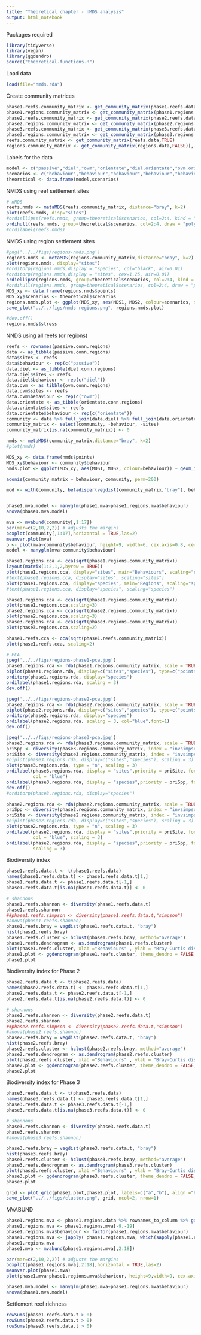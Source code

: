 ```yaml
---
title: "Theoretical chapter - nMDS analysis"
output: html_notebook
---
```


Packages required
```r
library(tidyverse)
library(vegan)
library(ggdendro)
source("theoretical-functions.R")
```

Load data
```r
load(file="nmds.rda")
```

Create community matrices
```r
phase1.reefs.community_matrix <- get_community_matrix(phase1.reefs.data,TRUE)
phase1.regions.community_matrix <- get_community_matrix(phase1.regions.data,FALSE)[,-18]
phase2.reefs.community_matrix <- get_community_matrix(phase2.reefs.data,TRUE)
phase2.regions.community_matrix <- get_community_matrix(phase2.regions.data,FALSE)[,-18]
phase3.reefs.community_matrix <- get_community_matrix(phase3.reefs.data,TRUE)
phase3.regions.community_matrix <- get_community_matrix(phase3.regions.data,FALSE)[,-18]
reefs.community_matrix <- get_community_matrix(reefs.data,TRUE)
regions.community_matrix <- get_community_matrix(regions.data,FALSE)[,-18]
```

Labels for the data
```r
model <- c("passive","diel","ovm","orientate","diel.orientate","ovm.orientate","diel.ovm.orientate","diel.ovm","ovm.serranid","ovm.scorpaenid","ovm.scarid","ovm.labrid","ovm.pomacentrid","ovm.synodontid","ovm.mullid","ovm.daily","ovm.timestep","ovm.stage")
scenarios <- c("behaviour","behaviour","behaviour","behaviour","behaviour","behaviour","behaviour","behaviour","ovm-strategy","ovm-strategy","ovm-strategy","ovm-strategy","ovm-strategy","ovm-strategy","ovm-strategy","ovm-method","ovm-method","ovm-method")
theoretical <- data.frame(model,scenarios)
```

NMDS using reef settlement sites
```r

# nMDS 
reefs.nmds <- metaMDS(reefs.community_matrix, distance="bray", k=2)
plot(reefs.nmds, disp="sites")
#ordiellipse(reefs.nmds, group=theoretical$scenarios, col=2:4, kind = "ehull", lwd=2, label = TRUE)
ordihull(reefs.nmds, group=theoretical$scenarios, col=2:4, draw = "polygon", lwd=2, label=FALSE)
#ordilabel(reefs.nmds)
```

NMDS using region settlement sites
```r
#png('../../figs/regions-nmds.png')
regions.nmds <- metaMDS(regions.community_matrix,distance="bray", k=2)
plot(regions.nmds, display="sites")
#orditorp(regions.nmds,display = "species", col="black", air=0.01)
#orditorp(regions.nmds,display = "sites", cex=1.25, air=0.01)
ordiellipse(regions.nmds, group=theoretical$scenarios, col=2:4, kind = "ehull", lwd=2, label = TRUE)
#ordihull(regions.nmds, group=theoretical$scenarios, col=2:4, draw = "polygon", lwd=2, label=FALSE)
MDS_xy <- data.frame(regions.nmds$points)
MDS_xy$scenarios <- theoretical$scenarios
regions.nmds.plot <- ggplot(MDS_xy, aes(MDS1, MDS2, colour=scenarios, shape=scenarios)) + geom_jitter(width=0.015,size=3) + theme_bw() + theme(legend.position = "bottom")+ scale_shape(name="")  + scale_color_brewer(name = "", palette = "Paired") 
save_plot("../../figs/nmds-regions.png", regions.nmds.plot)

#dev.off()
regions.nmds$stress
```

NNDS using all reefs (or regions)
```r
reefs <- rownames(passive.conn.regions)
data <- as_tibble(passive.conn.regions)
data$sites <- reefs
data$behaviour <- rep(c("passive"))
data.diel <- as_tibble(diel.conn.regions)
data.diel$sites <- reefs
data.diel$behaviour <- rep(c("diel"))
data.ovm <- as_tibble(ovm.conn.regions)
data.ovm$sites <- reefs
data.ovm$behaviour <- rep(c("ovm"))
data.orientate <- as_tibble(orientate.conn.regions)
data.orientate$sites <- reefs
data.orientate$behaviour <- rep(c("orientate"))
community <- data %>% full_join(data.diel) %>% full_join(data.orientate) %>% full_join(data.ovm)
community_matrix <- select(community, -behaviour, -sites)
community_matrix[is.na(community_matrix)] <- 0

nmds <- metaMDS(community_matrix,distance="bray", k=2)
#plot(nmds)

MDS_xy <- data.frame(nmds$points)
MDS_xy$behaviour <- community$behaviour
nmds.plot <- ggplot(MDS_xy, aes(MDS1, MDS2, colour=behaviour)) + geom_jitter(width=0.015,size=3) + theme_bw() + theme(legend.position = "right")  + scale_color_brewer(name = "", palette = "Paired") +stat_ellipse()

adonis(community_matrix ~ behaviour, community, perm=200)

mod <- with(community, betadisper(vegdist(community_matrix,"bray"), behaviour))


phase1.mva.model <- manyglm(phase1.mva~phase1.regions.mva$behaviour)
anova(phase1.mva.model)
```

```r
mva <- mvabund(community[,1:17])
par(mar=c(2,10,2,2)) # adjusts the margins
boxplot(community[,1:17],horizontal = TRUE,las=2)
meanvar.plot(mva)
p <- plot(mva~community$behaviour, height=9, width=6, cex.axis=0.8, cex=0.8)
model <- manyglm(mva~community$behaviour)
```


```r

phase1.regions.cca <- cca(sqrt(phase1.regions.community_matrix))
layout(matrix(1:2,1,2,byrow = TRUE))
plot(phase1.regions.cca, display="sites", main="Behaviours", scaling="sites")
#text(phase1.regions.cca, display="sites", scaling="sites")
plot(phase1.regions.cca, display="species", main="Regions", scaling="species",cex=2)
#text(phase1.regions.cca, display="species", scaling="species")

phase1.regions.cca <- cca(sqrt(phase1.regions.community_matrix))
plot(phase1.regions.cca,scaling=3)
phase2.regions.cca <- cca(sqrt(phase2.regions.community_matrix))
plot(phase2.regions.cca,scaling=3)
phase3.regions.cca <- cca(sqrt(phase3.regions.community_matrix))
plot(phase3.regions.cca,scaling=2)

phase1.reefs.cca <- cca(sqrt(phase1.reefs.community_matrix))
plot(phase1.reefs.cca, scaling=2)
```


```r




# PCA
jpeg('../../figs/regions-phase1-pca.jpg')
phase1.regions.rda <- rda(phase1.regions.community_matrix, scale = TRUE)
biplot(phase1.regions.rda, display=c("sites","species"), type=c("points","text"), scaling = 3)
orditorp(phase1.regions.rda, display="species")
ordilabel(phase1.regions.rda, scaling = 3)
dev.off()

jpeg('../../figs/regions-phase2-pca.jpg')
phase2.regions.rda <- rda(phase2.regions.community_matrix, scale = TRUE)
biplot(phase2.regions.rda, display=c("sites","species"), type=c("points","text"), scaling = 3)
orditorp(phase2.regions.rda, display="species")
ordilabel(phase2.regions.rda, scaling = 3, col="blue",font=1)
dev.off()

jpeg('../../figs/regions-phase3-pca.jpg')
phase3.regions.rda <- rda(phase3.regions.community_matrix, scale = TRUE)
priSpp <- diversity(phase3.regions.community_matrix, index = "invsimpson", MARGIN = 2)
priSite <- diversity(phase3.regions.community_matrix, index = "invsimpson", MARGIN = 1)
#biplot(phase3.regions.rda, display=c("sites","species"), scaling = 3)
plot(phase3.regions.rda, type = "n", scaling = 3)
ordilabel(phase3.regions.rda, display = "sites",priority = priSite, font = 3, fill = "hotpink",
          col = "blue")
ordilabel(phase3.regions.rda, display = "species",priority = priSpp, font = 2)
dev.off()
#orditorp(phase3.regions.rda, display="species")

phase2.regions.rda <- rda(phase2.regions.community_matrix, scale = TRUE)
priSpp <- diversity(phase2.regions.community_matrix, index = "invsimpson", MARGIN = 2)
priSite <- diversity(phase2.regions.community_matrix, index = "invsimpson", MARGIN = 1)
#biplot(phase2.regions.rda, display=c("sites","species"), scaling = 3)
plot(phase2.regions.rda, type = "n", scaling = 3)
ordilabel(phase2.regions.rda, display = "sites",priority = priSite, font = 3, fill = "hotpink",
          col = "blue", scaling = 3)
ordilabel(phase2.regions.rda, display = "species",priority = priSpp, font = 2 ,
          scaling = 3)

```

Biodiversity index
```r
phase1.reefs.data.t <- t(phase1.reefs.data)
names(phase1.reefs.data.t) <- phase1.reefs.data.t[1,]
phase1.reefs.data.t <- phase1.reefs.data.t[-1,]
phase1.reefs.data.t[is.na(phase1.reefs.data.t)] <- 0

# shannons
phase1.reefs.shannon <- diversity(phase1.reefs.data.t)
phase1.reefs.shannon
##phase1.reefs.simpson <- diversity(phase1.reefs.data.t,"simpson")
#anova(phase1.reefs.shannon)
phase1.reefs.bray = vegdist(phase1.reefs.data.t, "bray")
hist(phase1.reefs.bray)
phase1.reefs.cluster <- hclust(phase1.reefs.bray, method="average")
phase1.reefs.dendrogram <- as.dendrogram(phase1.reefs.cluster) 
plot(phase1.reefs.cluster, xlab ="Behaviours" , ylab = "Bray-Curtis dissimilarity", hang=-1, cex = 1)
phase1.plot <- ggdendrogram(phase1.reefs.cluster, theme_dendro = FALSE, rotate=TRUE) + theme_classic() + labs(x="Behaviour scenarios", y="Bray-Curtis dissimilarity")
phase1.plot
```

Biodiversity index for Phase 2
```r
phase2.reefs.data.t <- t(phase2.reefs.data)
names(phase2.reefs.data.t) <- phase2.reefs.data.t[1,]
phase2.reefs.data.t <- phase2.reefs.data.t[-1,]
phase2.reefs.data.t[is.na(phase2.reefs.data.t)] <- 0

# shannons
phase2.reefs.shannon <- diversity(phase2.reefs.data.t)
phase2.reefs.shannon
##phase2.reefs.simpson <- diversity(phase2.reefs.data.t,"simpson")
#anova(phase2.reefs.shannon)
phase2.reefs.bray = vegdist(phase2.reefs.data.t, "bray")
hist(phase2.reefs.bray)
phase2.reefs.cluster <- hclust(phase2.reefs.bray, method="average")
phase2.reefs.dendrogram <- as.dendrogram(phase2.reefs.cluster) 
plot(phase2.reefs.cluster, xlab ="Behaviours" , ylab = "Bray-Curtis dissimilarity", hang=-1, cex = 1)
phase2.plot <- ggdendrogram(phase2.reefs.cluster, theme_dendro = FALSE, rotate=TRUE) + theme_classic() + labs(x="OVM strategies", y="Bray-Curtis dissimilarity")
phase2.plot
```

Biodiversity index for Phase 3
```r
phase3.reefs.data.t <- t(phase3.reefs.data)
names(phase3.reefs.data.t) <- phase3.reefs.data.t[1,]
phase3.reefs.data.t <- phase3.reefs.data.t[-1,]
phase3.reefs.data.t[is.na(phase3.reefs.data.t)] <- 0

# shannons
phase3.reefs.shannon <- diversity(phase3.reefs.data.t)
phase3.reefs.shannon
#anova(phase3.reefs.shannon)

phase3.reefs.bray = vegdist(phase3.reefs.data.t, "bray")
hist(phase3.reefs.bray)
phase3.reefs.cluster <- hclust(phase3.reefs.bray, method="average")
phase3.reefs.dendrogram <- as.dendrogram(phase3.reefs.cluster) 
plot(phase3.reefs.cluster, xlab ="Behaviours" , ylab = "Bray-Curtis dissimilarity", hang=-1, cex = 1)
phase3.plot <- ggdendrogram(phase3.reefs.cluster, theme_dendro = FALSE, rotate=TRUE) + theme_classic() + labs(x="OVM strategies", y="Bray-Curtis dissimilarity")
phase3.plot
```

```r
grid <- plot_grid(phase1.plot,phase2.plot, labels=c("a","b"), align ="h")
save_plot("../../figs/cluster.png", grid, ncol=2, nrow=1)
```

MVABUND
```r
phase1.regions.mva <- phase1.regions.data %>% rownames_to_column %>% gather(behaviour,value,-settle.region) %>% spread(settle.region,value)
phase1.regions.mva <- phase1.regions.mva[-9,-19]
phase1.regions.mva$behaviour <- factor(phase1.regions.mva$behaviour)
phase1.regions.mva <- japply( phase1.regions.mva, which(sapply(phase1.regions.mva,class)=="character"),as.numeric)
phase1.regions.mva
phase1.mva <- mvabund(phase1.regions.mva[,2:18])

par(mar=c(2,10,2,2)) # adjusts the margins
boxplot(phase1.regions.mva[,2:18],horizontal = TRUE,las=2)
meanvar.plot(phase1.mva)
plot(phase1.mva~phase1.regions.mva$behaviour, height=9,width=9, cex.axis=0.8, cex=0.8)

phase1.mva.model <- manyglm(phase1.mva~phase1.regions.mva$behaviour)
anova(phase1.mva.model)
```

Settlement reef richness
```r
rowSums(phase1.reefs.data.t > 0)
rowSums(phase2.reefs.data.t > 0)
rowSums(phase3.reefs.data.t > 0)
```

